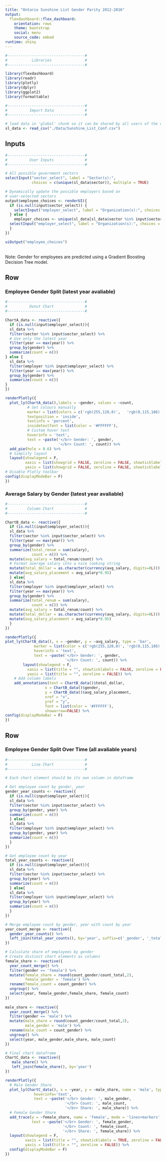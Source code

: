 ```yaml
---
title: "Ontario Sunshine List Gender Parity 2012-2016"
output: 
  flexdashboard::flex_dashboard:
    orientation: rows
    theme: bootstrap
    social: menu
    source_code: embed
runtime: shiny
---
```


<style>                     
.navbar {
  background-color: #00c29d;
  border-color: #e7e7e7;
}
.navbar-brand {
color: white!important;
}
</style>  

```r
#-----------------------------------#
#           Libraries               #
#-----------------------------------#

library(flexdashboard)
library(readr)
library(plotly)
library(dplyr)
library(ggplot2)
library(formattable)
```

```r
#-----------------------------------#
#          Import Data              #
#-----------------------------------#

# load data in 'global' chunk so it can be shared by all users of the dashboard
sl_data <- read_csv("./Data/Sunshine_List_Conf.csv")

```

Inputs {.sidebar}
-----------------------------------------------------------------------

```r
#-----------------------------------#
#          User Inputs              #
#-----------------------------------#

# All possible government sectors
selectInput("sector_select", label = "Sector(s):",
            choices = c(unique(sl_data$sector)), multiple = TRUE)

```

```r

# Dynamically update the possible employers based on
# user-selected sectors
output$employee_choices <- renderUI({
  if (is.null(input$sector_select)) {
    selectInput("employer_select", label = "Organization(s):", choices = c(unique(sl_data$employer)), multiple = TRUE)
  } else {
    employer_choices <- unique(sl_data[sl_data$sector %in% input$sector_select, "employer"])
  selectInput("employer_select", label = "Organization(s):", choices = c(employer_choices), multiple = TRUE)
  }
})

```

```r
uiOutput("employee_choices")
```

</br>
Note: Gender for employees are predicted using a Gradient Boosting Decision Tree model.

Row
-----------------------------------------------------------------------

### Employee Gender Split (latest year avaliable)

```r
#-----------------------------------#
#          Donut Chart              #
#-----------------------------------#

ChartA_data <- reactive({
  if (is.null(input$employer_select)){
  sl_data %>%
  filter(sector %in% input$sector_select) %>%
  # Use only the latest year
  filter(year == max(year)) %>%
  group_by(gender) %>%
  summarize(count = n()) 
} else {
  sl_data %>%
  filter(employer %in% input$employer_select) %>%
  filter(year == max(year)) %>%
  group_by(gender) %>%
  summarize(count = n())
}
})

renderPlotly({
  plot_ly(ChartA_data(),labels = ~gender, values = ~count,
          # Set colours manually
          marker = list(colors = c('rgb(255,120,0)',   'rgb(0,115,186)')),
          textposition = 'inside',
          textinfo = 'percent',
          insidetextfont = list(color = '#FFFFFF'),
          # Custom hover text
          hoverinfo = 'text',
          text = ~paste('</br> Gender: ', gender,
                        '</br> Count: ', count)) %>%
  add_pie(hole = 0.6) %>%
  # Simplify layout
  layout(showlegend = F,
         xaxis = list(showgrid = FALSE, zeroline = FALSE, showticklabels = FALSE),
         yaxis = list(showgrid = FALSE, zeroline = FALSE, showticklabels = FALSE)) %>%
# Disable Plotly toolbar
config(displayModeBar = F)
})

```

### Average Salary by Gender (latest year avaliable)

```r
#-----------------------------------#
#         Column Chart              #
#-----------------------------------#

ChartB_data <- reactive({
  if (is.null(input$employer_select)){
  sl_data %>%
  filter(sector %in% input$sector_select) %>%
  filter(year == max(year)) %>%
  group_by(gender) %>%
  summarize(total_renum = sum(salary),
            count = n()) %>%
  mutate(avg_salary = total_renum/count) %>%
  # Format average salary into a nice looking string
  mutate(total_dollar = as.character(currency(avg_salary, digits=0L)))   %>%
  mutate(avg_salary_placement = avg_salary*0.95)
  } else{
  sl_data %>%
  filter(employer %in% input$employer_select) %>%
  filter(year == max(year)) %>%
  group_by(gender) %>%
  summarize(total_renum = sum(salary),
            count = n()) %>%
  mutate(avg_salary = total_renum/count) %>%
  mutate(total_dollar = as.character(currency(avg_salary, digits=0L)))   %>%
  mutate(avg_salary_placement = avg_salary*0.95)
  }
})

renderPlotly({
plot_ly(ChartB_data(), x = ~gender, y = ~avg_salary, type = 'bar',
             marker = list(color = c('rgb(255,120,0)', 'rgb(0,115,186)')),
             hoverinfo = 'text',
             text = ~paste('</br> Gender: ', gender,
                           '</br> Count: ', count)) %>%
        layout(showlegend = F,
          xaxis = list(title = "", showticklabels = FALSE, zeroline = FALSE),
          yaxis = list(title = "", zeroline = FALSE)) %>%
    # Add column labels
    add_annotations(text = ChartB_data()$total_dollar,
                  x = ChartB_data()$gender,
                  y = ChartB_data()$avg_salary_placement,
                  xref = "x",
                  yref = "y",
                  font = list(color = '#FFFFFF'),
                  showarrow=FALSE) %>% 
config(displayModeBar = F)
})

```

Row
-----------------------------------------------------------------------

### Employee Gender Split Over Time (all avaliable years)

```r
#-----------------------------------#
#           Line Chart              #
#-----------------------------------#

# Each chart element should be its own column in dataframe

# Get employee count by gender, year
gender_year_counts <- reactive({
  if (is.null(input$employer_select)){
  sl_data %>%
  filter(sector %in% input$sector_select) %>%
  group_by(gender, year) %>%
  summarize(count = n())
  } else{
  sl_data %>%
  filter(employer %in% input$employer_select) %>%
  group_by(gender, year) %>%
  summarize(count = n())
  }
})

# Get employee count by year
total_year_counts <- reactive({
  if (is.null(input$employer_select)){
  sl_data %>%
  filter(sector %in% input$sector_select) %>%
  group_by(year) %>%
  summarize(count = n()) 
  } else{
  sl_data %>%
  filter(employer %in% input$employer_select) %>%
  group_by(year) %>%
  summarize(count = n())
  }
})

# Merge employee count by gender, year with count by year
year_count_merge <- reactive({
  gender_year_counts() %>%
  left_join(total_year_counts(), by='year', suffix=c('_gender', '_total')) 
})

# Calculate share of employees by gender
# Create distinct chart elements as columns
female_share <- reactive({
  year_count_merge() %>%
  filter(gender == 'female') %>%
  mutate(female_share = round(count_gender/count_total,2),
         female_gender = 'female') %>%
  rename(female_count = count_gender) %>%
  ungroup() %>%
  select(year, female_gender,female_share, female_count)
})
 
male_share <- reactive({
  year_count_merge() %>%
  filter(gender == 'male') %>%
  mutate(male_share = round(count_gender/count_total,2),
         male_gender = 'male') %>%
  rename(male_count = count_gender) %>%
  ungroup() %>%
  select(year, male_gender,male_share, male_count) 
})

# Final chart dataframe
ChartC_data <- reactive({
   male_share() %>%
   left_join(female_share(), by='year')
})

renderPlotly({
  # Male Gender Share
  plot_ly(ChartC_data(), x = ~year, y = ~male_share, name = 'male', type = 'scatter', mode = 'lines+markers',
             hoverinfo='text',
             text = ~paste('</br> Gender: ', male_gender,
                           '</br> Count: ', male_count,
                           '</br> Share: ', male_share)) %>%
  # Female Gender Share
  add_trace(y = ~female_share, name = 'female', mode = 'lines+markers', hoverinfo='text',
            text = ~paste('</br> Gender: ', female_gender,
                          '</br> Count: ', female_count,
                          '</br> Share: ', female_share)) %>%
  layout(showlegend = F,
         xaxis = list(title = "", showticklabels = TRUE, zeroline = FALSE, tickmode = 'array', tickvals = ~year, ticktext = ~year),
         yaxis = list(title = "", zeroline = FALSE)) %>%
  config(displayModeBar = F)
})

```
